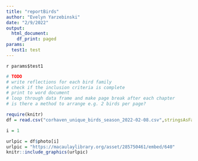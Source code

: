 ```yaml
---
title: "reportBirds"
author: "Evelyn Yarzebinski"
date: "2/9/2022"
output:
  html_document:
    df_print: paged
params:
  test1: test
---
```


`r params$test1`

```r

# TODO
# write reflections for each bird family
# check if the inclusion criteria is complete
# print to word document
# loop through data frame and make page break after each chapter
# is there a method to arrange e.g. 2 birds per page?
```

```r
require(knitr)
df = read.csv("corhaven_unique_birds_season_2022-02-08.csv",stringsAsFactors = F)
```

```r
i = 1

urlpic = df$photo[i]
urlpic = "https://macaulaylibrary.org/asset/285750461/embed/640"
knitr::include_graphics(urlpic)

```



